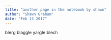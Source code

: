 ```yaml
---
title: "another page in the notebook by shawn"
author: "Shawn Graham"
date: "Feb 13 2017"
---
```


blerg blaggle yargle blech